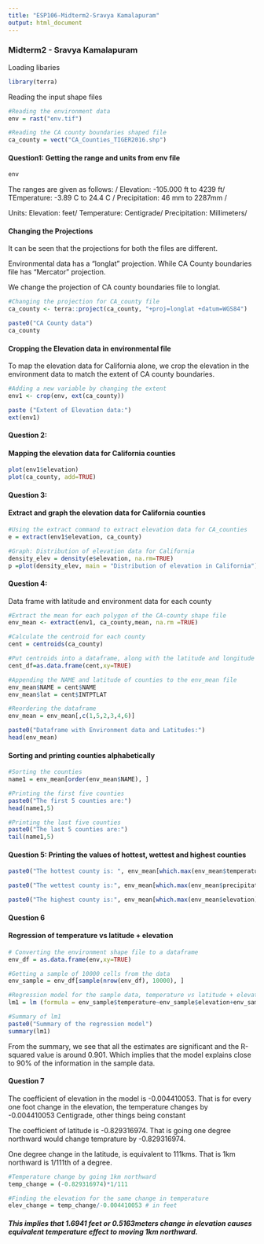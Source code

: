 ```yaml
---
title: "ESP106-Midterm2-Sravya Kamalapuram"
output: html_document
---
```


### Midterm2 - Sravya Kamalapuram

Loading libaries

```r
library(terra)
```

Reading the input shape files

```r
#Reading the environment data
env = rast("env.tif")

#Reading the CA county boundaries shaped file
ca_county = vect("CA_Counties_TIGER2016.shp")
```

#### Question1: Getting the range and units from env file 
```r
env

```

The ranges are given as follows: /
Elevation: -105.000 ft to 4239 ft/
TEmperature: -3.89 C to 24.4 C /
Precipitation: 46 mm to 2287mm /

Units: 
Elevation: feet/ 
Temperature: Centigrade/ 
Precipitation: Millimeters/

#### Changing the Projections

It can be seen that the projections for both the files are different.

Environmental data has a "longlat" projection. While CA County boundaries file has "Mercator" projection. 

We change the projection of CA county boundaries file to longlat. 

``` r

#Changing the projection for CA_county file 
ca_county <- terra::project(ca_county, "+proj=longlat +datum=WGS84")

paste0("CA County data")
ca_county


```

#### Cropping the Elevation data in environmental file 

To map the elevation data for California alone, we crop the elevation in the environment data to match the extent of CA county boundaries. 

``` r

#Adding a new variable by changing the extent 
env1 <- crop(env, ext(ca_county))

paste ("Extent of Elevation data:")
ext(env1)

```

#### Question 2: 
#### Mapping the elevation data for California counties 

``` r
plot(env1$elevation)
plot(ca_county, add=TRUE)

```


#### Question 3: 
#### Extract and graph the elevation data for California counties
```r
#Using the extract command to extract elevation data for CA_counties
e = extract(env1$elevation, ca_county)

#Graph: Distribution of elevation data for California
density_elev = density(e$elevation, na.rm=TRUE)
p =plot(density_elev, main = "Distribution of elevation in California")

```


#### Question 4: 

Data frame with latitude and environment data for each county 

```r
#Extract the mean for each polygon of the CA-county shape file 
env_mean <- extract(env1, ca_county,mean, na.rm =TRUE)

#Calculate the centroid for each county
cent = centroids(ca_county)

#Put centroids into a dataframe, along with the latitude and longitude values
cent_df=as.data.frame(cent,xy=TRUE)

#Appending the NAME and latitude of counties to the env_mean file 
env_mean$NAME = cent$NAME
env_mean$lat = cent$INTPTLAT

#Reordering the dataframe
env_mean = env_mean[,c(1,5,2,3,4,6)]

paste0("Dataframe with Environment data and Latitudes:")
head(env_mean)

```


#### Sorting and printing counties alphabetically
```r
#Sorting the counties
name1 = env_mean[order(env_mean$NAME), ]

#Printing the first five counties 
paste0("The first 5 counties are:")
head(name1,5)
```


```r
#Printing the last five counties 
paste0("The last 5 counties are:")
tail(name1,5)
```


#### Question 5: Printing the values of hottest, wettest and highest counties 
```r
paste0("The hottest county is: ", env_mean[which.max(env_mean$temperature),]$NAME)

paste0("The wettest county is:", env_mean[which.max(env_mean$precipitation),]$NAME)

paste0("The highest county is:", env_mean[which.max(env_mean$elevation),]$NAME)

```
#### Question 6

#### Regression of temperature vs latitude + elevation 
```r

# Converting the environment shape file to a dataframe
env_df = as.data.frame(env,xy=TRUE)

#Getting a sample of 10000 cells from the data 
env_sample = env_df[sample(nrow(env_df), 10000), ]

#Regression model for the sample data, temperature vs latitude + elevation 
lm1 = lm (formula = env_sample$temperature~env_sample$elevation+env_sample$y)

#Summary of lm1
paste0("Summary of the regression model")
summary(lm1)
```

From the summary, we see that all the estimates are significant and the R-squared value is around 0.901. Which implies that the model explains close to 90% of the information in the sample data. 

#### Question 7

The coefficient of elevation in the model is -0.004410053. That is for every one foot change in the elevation, the temperature changes by -0.004410053 Centigrade, other things being constant

The coefficient of latitude is -0.829316974. That is going one degree northward would change temprature by -0.829316974. 

One degree change in the latitude, is equivalent to 111kms. That is 1km northward is 1/111th of a degree. 

```r
#Temperature change by going 1km northward 
temp_change = (-0.829316974)*1/111

#Finding the elevation for the same change in temperature 
elev_change = temp_change/-0.004410053 # in feet 
```

##### This implies that 1.6941 feet or 0.5163meters change in elevation causes equivalent temperature effect to moving 1km northward. 